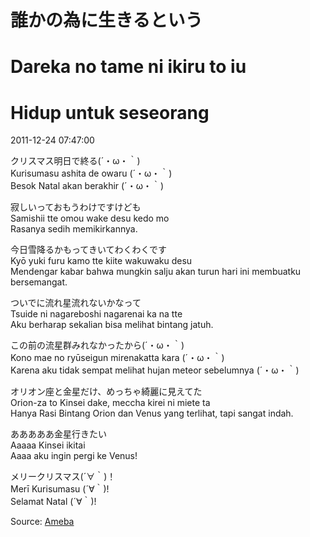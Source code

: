 # 誰かの為に生きるという  
# Dareka no tame ni ikiru to iu  
# Hidup untuk seseorang

2011-12-24 07:47:00  

クリスマス明日で終る(´・ω・｀)  
Kurisumasu ashita de owaru (´・ω・｀)  
Besok Natal akan berakhir (´・ω・｀)

寂しいっておもうわけですけども  
Samishii tte omou wake desu kedo mo  
Rasanya sedih memikirkannya.

今日雪降るかもってきいてわくわくです  
Kyō yuki furu kamo tte kiite wakuwaku desu  
Mendengar kabar bahwa mungkin salju akan turun hari ini membuatku bersemangat.

ついでに流れ星流れないかなって  
Tsuide ni nagareboshi nagarenai ka na tte  
Aku berharap sekalian bisa melihat bintang jatuh.

この前の流星群みれなかったから(´・ω・｀)  
Kono mae no ryūseigun mirenakatta kara (´・ω・｀)  
Karena aku tidak sempat melihat hujan meteor sebelumnya (´・ω・｀)

オリオン座と金星だけ、めっちゃ綺麗に見えてた  
Orion-za to Kinsei dake, meccha kirei ni miete ta  
Hanya Rasi Bintang Orion dan Venus yang terlihat, tapi sangat indah.

あああああ金星行きたい  
Aaaaa Kinsei ikitai  
Aaaa aku ingin pergi ke Venus!

メリークリスマス(´∀｀)！  
Merī Kurisumasu (´∀｀)!  
Selamat Natal (´∀｀)!

Source: [Ameba](https://ameblo.jp/arihara6/entry-11115562467.html)